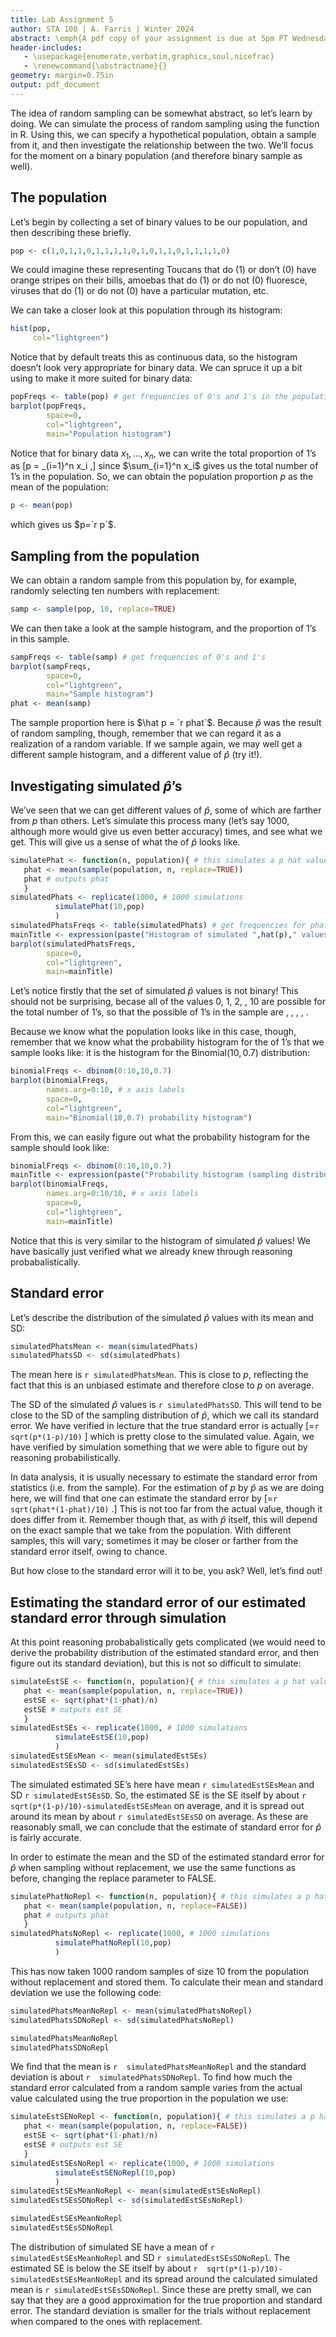 ```yaml
---
title: Lab Assignment 5
author: STA 100 | A. Farris | Winter 2024
abstract: \emph{A pdf copy of your assignment is due at 5pm PT Wednesday, Feb. 21. Submission of the pdf will be through Gradescope. Please put in the effort to make it look reasonably professional -- you're encouraged to use R Markdown. Note that specific tasks for you are \hl{highlighted}. You are free to work in groups, but you must submit your own writeup, and run your own code.}
header-includes:
   - \usepackage{enumerate,verbatim,graphicx,soul,nicefrac}
   - \renewcommand{\abstractname}{}
geometry: margin=0.75in
output: pdf_document
---
```


The idea of random sampling can be somewhat abstract, so let's learn by doing. We can simulate the process of random sampling using the \verb+sample+ function in R. Using this, we can specify a hypothetical population, obtain a sample from it, and then investigate the relationship between the two. We'll focus for the moment on a binary population (and therefore binary sample  as well).

## The population

Let's begin by collecting a set of binary values to be our population, and then describing these briefly. 


```r
pop <- c(1,0,1,1,0,1,1,1,1,0,1,0,1,1,0,1,1,1,1,0)
```

We could imagine these representing Toucans that do (1) or don't (0) have orange stripes on their bills, amoebas that do (1) or do not (0) fluoresce, viruses that do (1) or do not (0) have a particular mutation, etc. 

We can take a closer look at this population through its histogram:

```r
hist(pop,
     col="lightgreen")
```

Notice that by default \verb+hist+ treats this as continuous data, so the histogram doesn't look very appropriate for binary data. We can spruce it up a bit using \verb+barplot+ to make it more suited for binary data:

```r
popFreqs <- table(pop) # get frequencies of 0's and 1's in the population
barplot(popFreqs,
        space=0,
        col="lightgreen",
        main="Population histogram")
```


Notice that for binary data $x_1,\ldots,x_n$, we can write the total proportion of 1's as 
\[p = \frac{1}{n}\sum_{i=1}^n x_i\ ,\] 
since $\sum_{i=1}^n x_i$ gives us the total number of 1's in the population. So, we can obtain the population proportion $p$ as the mean of the population:

```r
p <- mean(pop)
```

which gives us $p=`r p`$.

## Sampling from the population

We can obtain a random sample from this population by, for example, randomly selecting ten numbers with replacement:

```r
samp <- sample(pop, 10, replace=TRUE)
```

We can then take a look at the sample histogram, and the proportion of 1's in this sample.

```r
sampFreqs <- table(samp) # get frequencies of 0's and 1's
barplot(sampFreqs,
        space=0,
        col="lightgreen",
        main="Sample histogram")
phat <- mean(samp)
```

The sample proportion here is $\hat p = `r phat`$. Because $\hat p$ was the result of random sampling, though, remember that we can regard it as a realization of a random variable. If we sample again, we may well get a different sample histogram, and a different value of $\hat p$ (try it!).


## Investigating simulated $\hat p$'s

We've seen that we can get different values of $\hat p$, some of which are farther from $p$ than others. Let's simulate this process many (let's say 1000, although more would give us even better accuracy) times, and see what we get. This will give us a sense of what the \emph{sampling distribution} of $\hat p$ looks like. 


```r
simulatePhat <- function(n, population){ # this simulates a p hat value
   phat <- mean(sample(population, n, replace=TRUE))
   phat # outputs phat
   }
simulatedPhats <- replicate(1000, # 1000 simulations
          simulatePhat(10,pop)
          )
simulatedPhatsFreqs <- table(simulatedPhats) # get frequencies for phat simulations
mainTitle <- expression(paste("Histogram of simulated ",hat(p)," values")) # include p hat in the plot title
barplot(simulatedPhatsFreqs,
        space=0,
        col="lightgreen",
        main=mainTitle)
```

Let's notice firstly that the set of simulated $\hat p$ values is not binary! This should not be surprising, becase all of the values 0, 1, 2, \ldots, 10 are possible for the total number of 1's, so that the possible \emph{proportions} of 1's in the sample are \nicefrac{0}{10}, \nicefrac{1}{10}, \nicefrac{2}{10}, \ldots, \nicefrac{10}{10}.

Because we know what the population looks like in this case, though, remember that we know what the probability histogram for the \emph{number} of 1's that we sample looks like: it is the histogram for the Binomial$(10,0.7)$ distribution: 

```r
binomialFreqs <- dbinom(0:10,10,0.7)
barplot(binomialFreqs,
        names.arg=0:10, # x axis labels
        space=0,
        col="lightgreen",
        main="Binomial(10,0.7) probability histogram")
```

From this, we can easily figure out what the probability histogram for the sample \emph{proportion} should look like:

```r
binomialFreqs <- dbinom(0:10,10,0.7)
mainTitle <- expression(paste("Probability histogram (sampling distribution) for ",hat(p)))
barplot(binomialFreqs,
        names.arg=0:10/10, # x axis labels
        space=0,
        col="lightgreen",
        main=mainTitle)
```

Notice that this is very similar to the histogram of simulated $\hat p$ values! We have basically just verified what we already knew through reasoning probabalistically.


## Standard error

Let's describe the distribution of the simulated $\hat p$ values with its mean and SD:

```r
simulatedPhatsMean <- mean(simulatedPhats)
simulatedPhatsSD <- sd(simulatedPhats)
```

The mean here is `r simulatedPhatsMean`. This is close to $p$, reflecting the fact that this is an unbiased estimate and therefore close to $p$ on average.

The SD of the simulated $\hat p$ values is `r simulatedPhatsSD`. This will tend to be close to the SD of the sampling distribution of $\hat p$, which we call its standard error. We have verified in lecture that the true standard error is actually
\[\sqrt{\frac{p(1-p)}{n}}=`r sqrt(p*(1-p)/10)` \]
which is pretty close to the simulated value. Again, we have verified by simulation something that we were able to figure out by reasoning probabilistically.

In data analysis, it is usually necessary to estimate the standard error from statistics (i.e. from the sample). For the estimation of $p$ by $\hat p$ as we are doing here, we will find that one can estimate the standard error by
\[\sqrt{\frac{\hat p(1- \hat p)}{n}}=`r sqrt(phat*(1-phat)/10)`\ .\]
This is not too far from the actual value, though it does differ from it. Remember though that, as with $\hat p$ itself, this will depend on the exact sample that we take from the population. With different samples, this will vary; sometimes it may be closer or farther from the standard error itself, owing to chance.

But how close to the standard error will it \emph{tend} to be, you ask? Well, let's find out!

## Estimating the standard error of our estimated standard error through simulation

At this point reasoning probabalistically gets complicated (we would need to derive the probability distribution of the estimated standard error, and then figure out its standard deviation), but this is not so difficult to simulate:


```r
simulateEstSE <- function(n, population){ # this simulates a p hat value
   phat <- mean(sample(population, n, replace=TRUE))
   estSE <- sqrt(phat*(1-phat)/n) 
   estSE # outputs est SE
   }
simulatedEstSEs <- replicate(1000, # 1000 simulations
          simulateEstSE(10,pop)
          )
simulatedEstSEsMean <- mean(simulatedEstSEs)
simulatedEstSEsSD <- sd(simulatedEstSEs)
```

The simulated estimated SE's here have mean `r simulatedEstSEsMean` and SD `r simulatedEstSEsSD`. So, the estimated SE is \emph{below} the SE itself by about `r  sqrt(p*(1-p)/10)-simulatedEstSEsMean ` on average, and it is spread out around its mean by about `r simulatedEstSEsSD` on average. As these are reasonably small, we can conclude that the estimate of standard error for $\hat p$ is fairly accurate.




\vspace{1cm}

\hl{Suppose that we sample 10 numbers randomly \emph{without} replacement from the population above. What would the standard error for $\hat p$ be? Is this larger or smaller than the corresponding value when sampling with replacement? Using a simulation, estimate the mean and the SD of the estimated standard error for $\hat p$ when sampling without replacement. Would you say that, in this case, the estimated standard error also tends to be fairly close to the (true) standard error?}


In order to estimate the mean and the SD of the estimated standard error for $\hat p$ when sampling without replacement, we use the same functions as before, changing the replace parameter to FALSE.

```r
simulatePhatNoRepl <- function(n, population){ # this simulates a p hat value
   phat <- mean(sample(population, n, replace=FALSE))
   phat # outputs phat
   }
simulatedPhatsNoRepl <- replicate(1000, # 1000 simulations
          simulatePhatNoRepl(10,pop)
          )
```

This has now taken 1000 random samples of size 10 from the population without replacement and stored them. To calculate their mean and standard deviation we use the following code:

```r
simulatedPhatsMeanNoRepl <- mean(simulatedPhatsNoRepl)
simulatedPhatsSDNoRepl <- sd(simulatedPhatsNoRepl)

simulatedPhatsMeanNoRepl
simulatedPhatsSDNoRepl
```
We find that the mean is `r  simulatedPhatsMeanNoRepl` and the standard deviation is about `r  simulatedPhatsSDNoRepl `. To find how much the standard error calculated from a random sample varies from the actual value calculated using the true proportion in the population we use:

```r
simulateEstSENoRepl <- function(n, population){ # this simulates a p hat value
   phat <- mean(sample(population, n, replace=FALSE))
   estSE <- sqrt(phat*(1-phat)/n) 
   estSE # outputs est SE
   }
simulatedEstSEsNoRepl <- replicate(1000, # 1000 simulations
          simulateEstSENoRepl(10,pop)
          )
simulatedEstSEsMeanNoRepl <- mean(simulatedEstSEsNoRepl)
simulatedEstSEsSDNoRepl <- sd(simulatedEstSEsNoRepl)

simulatedEstSEsMeanNoRepl
simulatedEstSEsSDNoRepl
```

The distribution of simulated SE have a mean of `r simulatedEstSEsMeanNoRepl` and SD `r simulatedEstSEsSDNoRepl`. The estimated SE is below the SE itself by about `r  sqrt(p*(1-p)/10)-simulatedEstSEsMeanNoRepl` and its spread around the calculated simulated mean is `r simulatedEstSEsSDNoRepl`. Since these are pretty small, we can say that they are a good approximation for the true proportion and standard error. The standard deviation is smaller for the trials without replacement when compared to the ones with replacement.

\clearpage


\subsection*{Appendix: R Script}

```r
```

